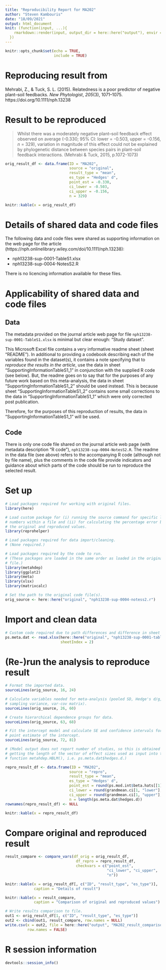 ```yaml
---
title: "Reproducibility Report for MA202"
author: "Steven Kambouris"
date: "18/09/2021"
output: html_document
knit: (function(input, ...){
    rmarkdown::render(input, output_dir = here::here("output"), envir = globalenv())
  })
---
```


```r
knitr::opts_chunk$set(echo = TRUE,
                      include = TRUE)
```

# Reproducing result from

Mehrabi, Z., & Tuck, S. L. (2015). Relatedness is a poor predictor of negative plant–soil feedbacks. _New Phytologist_, _205_(3), 1071–1075. https://doi.org/10.1111/nph.13238

# Result to be reproduced

> Whilst there was a moderately negative plant–soil feedback effect observed on average (-0.330; 95% CI: lower = -0.503, upper = -0.156, _n_ = 329), variation in magnitude of this effect could not be explained by phylogenetic distance between species pairs in plant–soil feedback interactions. (Mehrabi & Tuck, 2015, p.1072-1073)

```r
orig_result_df <- data.frame(ID = "MA202",
                             source = "original",
                             result_type = "mean",
                             es_type = "Hedges' d",
                             point_est = -0.330,
                             ci_lower = -0.503,
                             ci_upper = -0.156,
                             n = 329)

knitr::kable(x = orig_result_df)
```

# Details of shared data and code files

The following data and code files were shared as supporting information on the web page for the article (https://nph.onlinelibrary.wiley.com/doi/10.1111/nph.13238):

* nph13238-sup-0001-TableS1.xlsx
* nph13238-sup-0004-NotesS2.R

There is no licencing information available for these files.

# Applicability of shared data and code files

## Data
The metadata provided on the journal article web page for file `nph13238-sup-0001-TableS1.xlsx` is minimal but clear enough: "Study dataset".

This Microsoft Excel file contains a very informative readme sheet (sheet "README"). In additional to providing a codebook describing each of the variables found in the dataset(s), it contains a note specifying that to _reproduce the results in the article_, use the data in sheet "SupportingInformationTableS1_1" in conjunction with the supplied R code (see below). But, the readme goes on to say that for the purposes of any future work based on this meta-analysis, the data in sheet "SupportingInformationTableS1_2" should be used instead. This is because sheet "SupportingInformationTableS1_2" contains some small corrections to the data in "SupportingInformationTableS1_1" which were only corrected post publication.

Therefore, for the purposes of this reproduction of results, the data in "SupportingInformationTableS1_1" will be used.

## Code
There is only one code file shared on the journal article web page (with metadata description "R code"), `nph13238-sup-0004-NotesS2.R`. The readme in the data file (see above) refers to the accompanying R code (although not by file name), plus the comments in the code file provide indicators and guidance about which parts of the code should be run to reproduce the selected result.

# Set up
```r

# Load packages required for working with original files.
library(here)

# Load custom package for (i) running the source command for specific line
# numbers within a file and (ii) for calculating the percentage error between
# the original and reproduced values.
library(reprohelper)

# Load packages required for data import/cleaning.
# (None required.)

# Load packages required by the code to run.
# (These packages are loaded in the same order as loaded in the original code
# file.)
library(metahdep)
library(ggplot2)
library(meta)
library(xlsx)
library(matrixcalc)

# Set the path to the original code file(s).
orig_source <- here::here("original", "nph13238-sup-0004-notess2.r")
```

# Import and clean data
```r

# Custom code required due to path differences and difference in sheet order.
ps.meta.dat <- read.xlsx(here::here("original", "nph13238-sup-0001-tables1.xlsx"),
                         sheetIndex = 2)

```

# (Re-)run the analysis to reproduce result
```r

# Format the imported data.
sourceLines(orig_source, 16, 24)

# Calculate variables needed for meta-analysis (pooled SD, Hedge's d/g, 
# sampling variance, var-cov matrix).
sourceLines(orig_source, 26, 60)

# Create hierarchical dependence groups for data.
sourceLines(orig_source, 63, 68)

# Fit the intercept model and calculate SE and confidence intervals for the
# point estimate of the intercept.
sourceLines(orig_source, 72, 81)

# (Model output does not report number of studies, so this is obtained by
# getting the length of the vector of effect sizes used as input into the
# function metahdep.HBLM(), i.e. ps.meta.dat$hedges.d.)

repro_result_df <- data.frame(ID = "MA202",
                             source = "repro",
                             result_type = "mean",
                             es_type = "Hedges' d",
                             point_est = round(ps.mod.int$beta.hats[[1]], 3),
                             ci_lower = round(grandmean.ci[1, "lower"], 3),
                             ci_upper = round(grandmean.ci[1, "upper"], 3),
                             n = length(ps.meta.dat$hedges.d))
rownames(repro_result_df) <- NULL

knitr::kable(x = repro_result_df)

```

# Compare original and reproduced result
```r

result_compare <- compare_vars(df_orig = orig_result_df,
                                df_repro = repro_result_df,
                                checkvars = c("point_est",
                                              "ci_lower", "ci_upper",
                                              "n"))

knitr::kable(x = orig_result_df[, c("ID", "result_type", "es_type")],
             caption = "Details of result")

knitr::kable(x = result_compare,
             caption = "Comparison of original and reproduced values")

# Write results comparison to file.
out1 <- orig_result_df[1, c("ID", "result_type", "es_type")]
out2 <- cbind(out1, result_compare, row.names = NULL)
write.csv(x = out2, file = here::here("output", "MA202_result_comparison.csv"),
          row.names = FALSE)

```

# R session information

```r
devtools::session_info()
```
